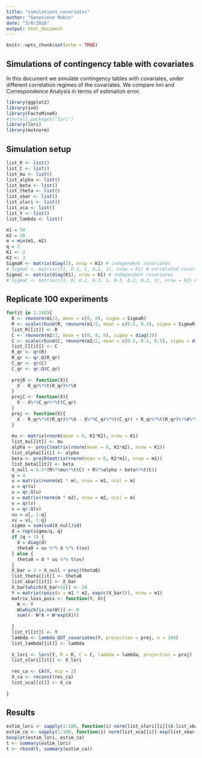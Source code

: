 ```yaml
---
title: "simulations_covariates"
author: "Genevieve Robin"
date: "3/8/2018"
output: html_document
---
```


```r
knitr::opts_chunk$set(echo = TRUE)
```

## Simulations of contingency table with covariates

In this document we simulate contingency tables with covariates, under different correlation regimes of the covariates. We compare lori and Correspondence Analysis in terms of estimation error.
```r
library(ggplot2)
library(svd)
library(FactoMineR)
#install.packages("lori")
library(lori)
library(mvtnorm)

```

## Simulation setup
```r
list_R <- list()
list_C <- list()
list_mu <- list()
list_alpha <- list()
list_beta <- list()
list_theta <- list()
list_xbar <- list()
list_xlori <- list()
list_xca <- list()
list_Y <- list()
list_lambda <- list()

m1 = 50
m2 = 30
m = min(m1, m2)
q = 2
K1 <- 2
K2 <- 3
SigmaR <- matrix(diag(2), nrow = K1) # independent covariates
# SigmaC <- matrix(c(1, 0.2, 1, 0.2, 1), nrow = K1) # correlated covariates
SigmaC <- matrix(diag(K1), nrow = K1) # independent covariates
# SigmaC <- matrix(c(1, 0, 0.2, 0.3, 1, 0.3, 0.2, 0.3, 1), nrow = K2) # correlated covariates
```

## Replicate 100 experiments

```r
for(it in 1:100){
  R <- rmvnorm(m1/2, mean = c(0, 0), sigma = SigmaR)
  R <- scale(rbind(R, rmvnorm(m1/2, mean = c(0.5, 0.5), sigma = SigmaR)), center = F)
  list_R[[it]] <- R
  C <- rmvnorm(m2/2, mean = c(0, 0, 0), sigma = diag(3))
  C <- scale(rbind(C, rmvnorm(m2/2, mean = c(0.5, 0.5, 0.5), sigma = diag(3))), center = F)
  list_C[[it]] <- C
  R_qr <- qr(R)
  R_qr <- qr.Q(R_qr)
  C_qr <- qr(C)
  C_qr <- qr.Q(C_qr)
  
  projR <- function(X){
    X - R_qr%*%t(R_qr)%*%X
  }
  projC <- function(X){
    X - X%*%C_qr%*%t(C_qr)
  }
  proj <- function(X){
    X - R_qr%*%t(R_qr)%*%X - X%*%C_qr%*%t(C_qr) + R_qr%*%t(R_qr)%*%X%*%C_qr%*%t(C_qr)
  }
  
  mu <- matrix(rnorm(mean = 0, K1*K2), nrow = K1)
  list_mu[[it]] <- mu
  alpha <- projC(matrix(rnorm(mean = 0, K1*m2), nrow = K1))
  list_alpha[[it]] <- alpha
  beta <- projR(matrix(rnorm(mean = 0, K2*m1), nrow = m1))
  list_beta[[it]] <- beta
  X_null = 0.5*(R%*%mu%*%t(C) + R%*%alpha + beta%*%t(C))
  q = 4
  u = matrix(rnorm(m1 * m), nrow = m1, ncol = m)
  u = qr(u)
  u = qr.Q(u)
  v = matrix(rnorm(m * m2), nrow = m2, ncol = m)
  v = qr(v)
  v = qr.Q(v)
  uu = u[, 1:q]
  vv = v[, 1:q]
  sigma = sum(svd(X_null)$d)
  d = rep(sigma/q, q)
  if (q > 1) {
    d = diag(d)
    theta0 = uu %*% d %*% t(vv)
  } else {
    theta0 = d * uu %*% t(vv)
  }
  X_bar = 2 + X_null + proj(theta0)
  list_theta[[it]] <- theta0
  list_xbar[[it]] <- X_bar
  X_bar[which(X_bar>10)] <- 10
  Y = matrix(rpois(n = m1 * m2, exp(c(X_bar))), nrow = m1)
  matrix_loss_pois <- function(Y, X){
    W <- Y
    W[which(is.na(W))] <- 0
    sum((- W*X + W*exp(X)))
    
  }
  list_Y[[it]] <- Y
  lambda <- lambda_QUT_covariates(Y, projection = proj, n = 100)
  list_lambda[[it]] <- lambda
  
  X_lori <- lori(Y, R = R, C = C, lambda = lambda, projection = proj)
  list_xlori[[it]] <- X_lori
  
  res_ca <- CA(Y, ncp = 2)
  X_ca <- reconst(res_ca)
  list_xca[[it]] <- X_ca
  
}


```

## Results
```r
estim_lori <- sapply(1:100, function(i) norm(list_xlori[[i]]$X-list_xbar[[i]], type = "F")/norm(list_xbar[[i]], type = "F"))
estim_ca <- sapply(1:100, function(i) norm(list_xca[[i]]-exp(list_xbar[[i]]), type = "F")/norm(list_xbar[[i]], type = "F"))
boxplot(estim_lori, estim_ca)
t <- summary(estim_lori)
t <- rbind(t, summary(estim_ca))

```

